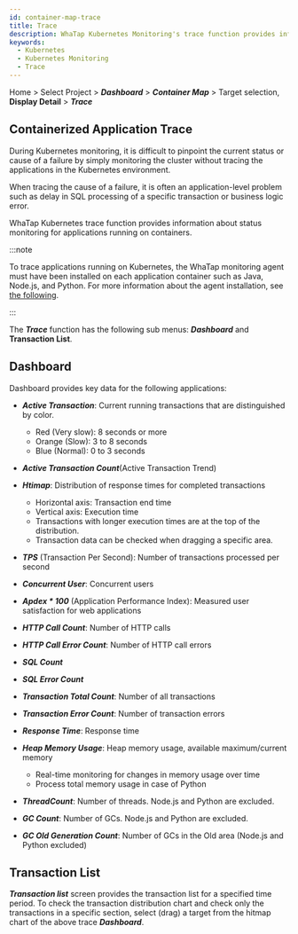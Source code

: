 ```yaml
---
id: container-map-trace
title: Trace
description: WhaTap Kubernetes Monitoring's trace function provides information about status monitoring for applications running on containers.
keywords:
  - Kubernetes
  - Kubernetes Monitoring
  - Trace
---
```


Home > Select Project > **_Dashboard_** > **_Container Map_** > Target selection, **Display Detail** > **_Trace_**

## Containerized Application Trace

During Kubernetes monitoring, it is difficult to pinpoint the current status or cause of a failure by simply monitoring the cluster without tracing the applications in the Kubernetes environment.

When tracing the cause of a failure, it is often an application-level problem such as delay in SQL processing of a specific transaction or business logic error.

WhaTap Kubernetes trace function provides information about status monitoring for applications running on containers.

:::note

To trace applications running on Kubernetes, the WhaTap monitoring agent must have been installed on each application container such as Java, Node.js, and Python. For more information about the agent installation, see [the following](install-application-agent).

:::

<ImgLang img='whatap_kubernetes_container_map_trace_example.png' desc='Trace' />

The **_Trace_** function has the following sub menus: **_Dashboard_** and **Transaction List**.

## Dashboard

Dashboard provides key data for the following applications:

- **_Active Transaction_**: Current running transactions that are distinguished by color.

  - <span class='vslow'>Red</span> (<span class='vslow'>Very slow</span>): 8 seconds or more
  - <span class='slow'> Orange</span> (<span class='slow'>Slow</span>): 3 to 8 seconds
  - <span class='normal'>Blue</span> (<span class='normal'>Normal</span>): 0 to 3 seconds

- **_Active Transaction Count_**(Active Transaction Trend)

- **_Htimap_**: Distribution of response times for completed transactions

  - Horizontal axis: Transaction end time
  - Vertical axis: Execution time
  - Transactions with longer execution times are at the top of the distribution.
  - Transaction data can be checked when dragging a specific area.

- **_TPS_** (Transaction Per Second): Number of transactions processed per second

- **_Concurrent User_**: Concurrent users

- **_Apdex \* 100_** (Application Performance Index): Measured user satisfaction for web applications

- **_HTTP Call Count_**: Number of HTTP calls

- **_HTTP Call Error Count_**: Number of HTTP call errors

- **_SQL Count_**

- **_SQL Error Count_**

- **_Transaction Total Count_**: Number of all transactions

- **_Transaction Error Count_**: Number of transaction errors

- **_Response Time_**: Response time

- **_Heap Memory Usage_**: Heap memory usage, available maximum/current memory

  - Real-time monitoring for changes in memory usage over time
  - Process total memory usage in case of Python

- **_ThreadCount_**: Number of threads. Node.js and Python are excluded.

- **_GC Count_**: Number of GCs. Node.js and Python are excluded.

- **_GC Old Generation Count_**: Number of GCs in the Old area (Node.js and Python excluded)

## Transaction List

**_Transaction list_** screen provides the transaction list for a specified time period. To check the transaction distribution chart and check only the transactions in a specific section, select (drag) a target from the hitmap chart of the above trace **_Dashboard_**.

<ImgLang img='k8s-tx-list.png' desc='Transaction List' />
